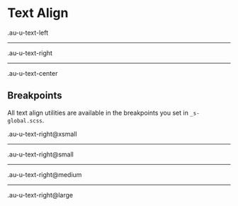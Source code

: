 
<Meta title="Utilities/Text align" />

<style>{`
  .sbdocs-p,
  .sbdocs-ul,
  .sbdocs-li,
  .sbdocs-p code {
    font-weight: 400;
    font-size: 1.6rem;
  }

  .sbdocs-a {
    display: inline-flex;
    align-items: center;
    font-family: var(--au-font);
    transition: color var(--au-transition), text-decoration var(--au-transition);
    font-weight: var(--au-regular);
    text-decoration: underline;
    text-decoration-color: var(--au-blue-300);
    color: var(--au-blue-700);
  }

  .sbdocs-a:visited {
    color: var(--au-blue-700);
  }

  .sbdocs-a:hover,
  .sbdocs-a:focus {
    color: var(--au-blue-900);
    text-decoration-color: var(--au-blue-200);
  }

  .sbdocs-a:focus {
    outline: var(--au-outline);
    outline-offset: var(--au-outline-offset);
  }

  code {
    font-family: courier, monospace;
  }

  .os-content {
    background-color: var(--au-gray-100);
  }
`}</style>

# Text Align

<div class="au-o-box au-d-component au-u-margin-bottom">
  <p class="au-u-h4 au-u-text-left">.au-u-text-left</p>
  <hr />
  <p class="au-u-h4 au-u-text-right">.au-u-text-right</p>
  <hr />
  <p class="au-u-h4 au-u-text-center">.au-u-text-center</p>
</div>

## Breakpoints

All text align utilities are available in the breakpoints you set in `_s-global.scss`.

<div class="au-o-box au-d-component">
  <p class="au-u-h4 au-u-text-right@xsmall">.au-u-text-right@xsmall</p>
  <hr />
  <p class="au-u-h4 au-u-text-right@small">.au-u-text-right@small</p>
  <hr />
  <p class="au-u-h4 au-u-text-right@medium">.au-u-text-right@medium</p>
  <hr />
  <p class="au-u-h4 au-u-text-right@large">.au-u-text-right@large</p>
</div>
